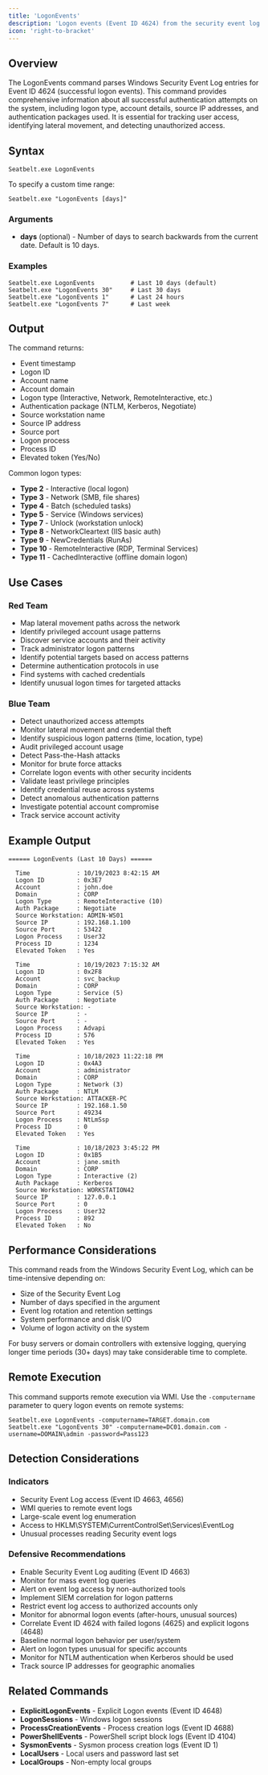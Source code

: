 ```yaml
---
title: 'LogonEvents'
description: 'Logon events (Event ID 4624) from the security event log. Default of 10 days, argument == last X days'
icon: 'right-to-bracket'
---
```


## Overview

The LogonEvents command parses Windows Security Event Log entries for Event ID 4624 (successful logon events). This command provides comprehensive information about all successful authentication attempts on the system, including logon type, account details, source IP addresses, and authentication packages used. It is essential for tracking user access, identifying lateral movement, and detecting unauthorized access.

## Syntax

```
Seatbelt.exe LogonEvents
```

To specify a custom time range:

```
Seatbelt.exe "LogonEvents [days]"
```

### Arguments

- **days** (optional) - Number of days to search backwards from the current date. Default is 10 days.

### Examples

```
Seatbelt.exe LogonEvents          # Last 10 days (default)
Seatbelt.exe "LogonEvents 30"     # Last 30 days
Seatbelt.exe "LogonEvents 1"      # Last 24 hours
Seatbelt.exe "LogonEvents 7"      # Last week
```

## Output

The command returns:
- Event timestamp
- Logon ID
- Account name
- Account domain
- Logon type (Interactive, Network, RemoteInteractive, etc.)
- Authentication package (NTLM, Kerberos, Negotiate)
- Source workstation name
- Source IP address
- Source port
- Logon process
- Process ID
- Elevated token (Yes/No)

Common logon types:
- **Type 2** - Interactive (local logon)
- **Type 3** - Network (SMB, file shares)
- **Type 4** - Batch (scheduled tasks)
- **Type 5** - Service (Windows services)
- **Type 7** - Unlock (workstation unlock)
- **Type 8** - NetworkCleartext (IIS basic auth)
- **Type 9** - NewCredentials (RunAs)
- **Type 10** - RemoteInteractive (RDP, Terminal Services)
- **Type 11** - CachedInteractive (offline domain logon)

## Use Cases

### Red Team
- Map lateral movement paths across the network
- Identify privileged account usage patterns
- Discover service accounts and their activity
- Track administrator logon patterns
- Identify potential targets based on access patterns
- Determine authentication protocols in use
- Find systems with cached credentials
- Identify unusual logon times for targeted attacks

### Blue Team
- Detect unauthorized access attempts
- Monitor lateral movement and credential theft
- Identify suspicious logon patterns (time, location, type)
- Audit privileged account usage
- Detect Pass-the-Hash attacks
- Monitor for brute force attacks
- Correlate logon events with other security incidents
- Validate least privilege principles
- Identify credential reuse across systems
- Detect anomalous authentication patterns
- Investigate potential account compromise
- Track service account activity

## Example Output

```
====== LogonEvents (Last 10 Days) ======

  Time             : 10/19/2023 8:42:15 AM
  Logon ID         : 0x3E7
  Account          : john.doe
  Domain           : CORP
  Logon Type       : RemoteInteractive (10)
  Auth Package     : Negotiate
  Source Workstation: ADMIN-WS01
  Source IP        : 192.168.1.100
  Source Port      : 53422
  Logon Process    : User32
  Process ID       : 1234
  Elevated Token   : Yes

  Time             : 10/19/2023 7:15:32 AM
  Logon ID         : 0x2F8
  Account          : svc_backup
  Domain           : CORP
  Logon Type       : Service (5)
  Auth Package     : Negotiate
  Source Workstation: -
  Source IP        : -
  Source Port      : -
  Logon Process    : Advapi
  Process ID       : 576
  Elevated Token   : Yes

  Time             : 10/18/2023 11:22:18 PM
  Logon ID         : 0x4A3
  Account          : administrator
  Domain           : CORP
  Logon Type       : Network (3)
  Auth Package     : NTLM
  Source Workstation: ATTACKER-PC
  Source IP        : 192.168.1.50
  Source Port      : 49234
  Logon Process    : NtLmSsp
  Process ID       : 0
  Elevated Token   : Yes

  Time             : 10/18/2023 3:45:22 PM
  Logon ID         : 0x1B5
  Account          : jane.smith
  Domain           : CORP
  Logon Type       : Interactive (2)
  Auth Package     : Kerberos
  Source Workstation: WORKSTATION42
  Source IP        : 127.0.0.1
  Source Port      : 0
  Logon Process    : User32
  Process ID       : 892
  Elevated Token   : No
```

## Performance Considerations

This command reads from the Windows Security Event Log, which can be time-intensive depending on:
- Size of the Security Event Log
- Number of days specified in the argument
- Event log rotation and retention settings
- System performance and disk I/O
- Volume of logon activity on the system

For busy servers or domain controllers with extensive logging, querying longer time periods (30+ days) may take considerable time to complete.

## Remote Execution

This command supports remote execution via WMI. Use the `-computername` parameter to query logon events on remote systems:

```
Seatbelt.exe LogonEvents -computername=TARGET.domain.com
Seatbelt.exe "LogonEvents 30" -computername=DC01.domain.com -username=DOMAIN\admin -password=Pass123
```

## Detection Considerations

### Indicators
- Security Event Log access (Event ID 4663, 4656)
- WMI queries to remote event logs
- Large-scale event log enumeration
- Access to HKLM\SYSTEM\CurrentControlSet\Services\EventLog
- Unusual processes reading Security event logs

### Defensive Recommendations
- Enable Security Event Log auditing (Event ID 4663)
- Monitor for mass event log queries
- Alert on event log access by non-authorized tools
- Implement SIEM correlation for logon patterns
- Restrict event log access to authorized accounts only
- Monitor for abnormal logon events (after-hours, unusual sources)
- Correlate Event ID 4624 with failed logons (4625) and explicit logons (4648)
- Baseline normal logon behavior per user/system
- Alert on logon types unusual for specific accounts
- Monitor for NTLM authentication when Kerberos should be used
- Track source IP addresses for geographic anomalies

## Related Commands

- **ExplicitLogonEvents** - Explicit Logon events (Event ID 4648)
- **LogonSessions** - Windows logon sessions
- **ProcessCreationEvents** - Process creation logs (Event ID 4688)
- **PowerShellEvents** - PowerShell script block logs (Event ID 4104)
- **SysmonEvents** - Sysmon process creation logs (Event ID 1)
- **LocalUsers** - Local users and password last set
- **LocalGroups** - Non-empty local groups
